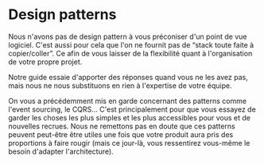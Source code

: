 # Design patterns

Nous n'avons pas de design pattern à vous préconiser d'un point de vue logiciel. C'est aussi pour cela que l'on ne fournit pas de “stack toute faite à copier/coller”. Ce afin de vous laisser de la flexibilité quant à l'organisation de votre propre projet.

Notre guide essaie d'apporter des réponses quand vous ne les avez pas, mais nous ne nous substituons en rien à l'expertise de votre équipe.

On vous a précédemment mis en garde concernant des patterns comme l'event sourcing, le CQRS… C'est principalement pour que vous essayez de garder les choses les plus simples et les plus accessibles pour vous et de nouvelles recrues. Nous ne remettons pas en doute que ces patterns peuvent peut-être être utiles une fois que votre produit aura pris des proportions à faire rougir (mais ce jour-là, vous ressentirez vous-même le besoin d'adapter l'architecture).
